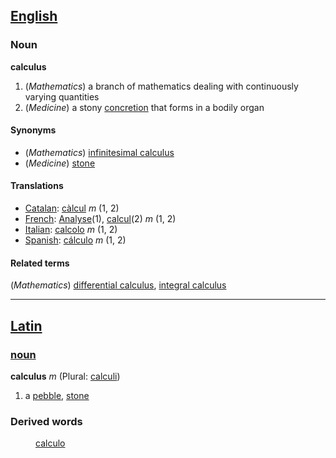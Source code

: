 ==[[English]]==
===Noun===
'''calculus'''

#(''Mathematics'') a branch of mathematics dealing with continuously varying quantities
#(''Medicine'') a stony [[concretion]] that forms in a bodily organ

====Synonyms====
*(''Mathematics'') [[infinitesimal calculus]]
*(''Medicine'') [[stone]]

====Translations====
*[[Catalan]]: [[càlcul]] ''m'' (1, 2)
*[[French]]: [[Analyse]](1), [[calcul]](2) ''m'' (1, 2)
*[[Italian]]: [[calcolo]] ''m'' (1, 2)
*[[Spanish]]: [[cálculo]] ''m'' (1, 2)

====Related terms====
(''Mathematics'') [[differential calculus]], [[integral calculus]]

----
==[[Latin]]==
===[[noun]]===
'''calculus''' ''m'' (Plural: [[calculi]])

#a [[pebble]], [[stone]]
===Derived words===
: [[calculo]]